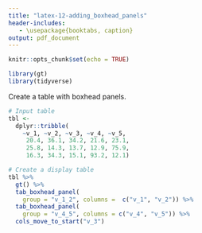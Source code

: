 ```yaml
---
title: "latex-12-adding_boxhead_panels"
header-includes:
   - \usepackage{booktabs, caption}
output: pdf_document
---
```


```r
knitr::opts_chunk$set(echo = TRUE)

library(gt)
library(tidyverse)
```

Create a table with boxhead panels.

```r
# Input table
tbl <-
  dplyr::tribble(
    ~v_1, ~v_2, ~v_3, ~v_4, ~v_5,
     20.4, 36.1, 34.2, 21.6, 23.1,
     25.8, 14.3, 13.7, 12.9, 75.9,
     16.3, 34.3, 15.1, 93.2, 12.1)
```


```r
# Create a display table
tbl %>%
  gt() %>%
  tab_boxhead_panel(
    group = "v_1_2", columns =  c("v_1", "v_2")) %>%
  tab_boxhead_panel(
    group = "v_4_5", columns = c("v_4", "v_5")) %>%
  cols_move_to_start("v_3")
```
